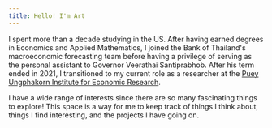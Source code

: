 ```yaml
---
title: Hello! I'm Art
---
```


I spent more than a decade studying in the US.
After having earned degrees in Economics and Applied Mathematics,
  I joined the Bank of Thailand's macroeconomic forecasting team
  before having a privilege of serving as the personal assistant to Governor Veerathai Santiprabhob.
After his term ended in 2021,
  I transitioned to my current role as a researcher at the
  [Puey Ungphakorn Institute for Economic Research](https://www.pier.or.th).

I have a wide range of interests since there are so many fascinating things to explore!
This space is a way for me to keep track of
  things I think about, things I find interesting, and the projects I have going on.
